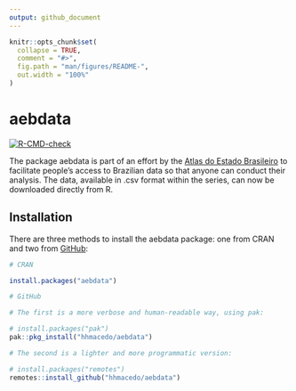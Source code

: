 ```yaml
---
output: github_document
---
```


<!-- README.md is generated from README.Rmd. Please edit that file -->

```r
knitr::opts_chunk$set(
  collapse = TRUE,
  comment = "#>",
  fig.path = "man/figures/README-",
  out.width = "100%"
)
```

# aebdata

<!-- badges: start -->
[![R-CMD-check](https://github.com/hhmacedo/aebdata/actions/workflows/R-CMD-check.yaml/badge.svg)](https://github.com/hhmacedo/aebdata/actions/workflows/R-CMD-check.yaml)
<!-- badges: end -->

The package aebdata is part of an effort by the [Atlas do Estado Brasileiro](https://www.ipea.gov.br/atlasestado/) to facilitate people's access to Brazilian data so that anyone can conduct their analysis. The data, available in .csv format within the series, can now be downloaded directly from R.

## Installation

There are three methods to install the aebdata package: one from CRAN and two from [GitHub](https://github.com/):

``` r
# CRAN

install.packages("aebdata")

# GitHub

# The first is a more verbose and human-readable way, using pak:

# install.packages("pak")
pak::pkg_install("hhmacedo/aebdata")

# The second is a lighter and more programmatic version:

# install.packages("remotes")
remotes::install_github("hhmacedo/aebdata")
```
